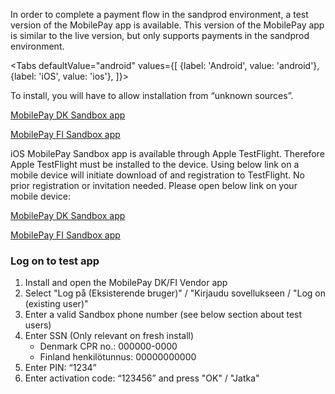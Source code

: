 
In order to complete a payment flow in the sandprod environment, a test version of the MobilePay app is available. This version of the MobilePay app is similar to the live version, but only supports payments in the sandprod environment.

<Tabs
defaultValue="android"
values={[
{label: 'Android', value: 'android'},
{label: 'iOS', value: 'ios'},
]}>


<TabItem value="android">

To install, you will have to allow installation from “unknown sources”.

[MobilePay DK Sandbox app](https://install.appcenter.ms/orgs/mobilepay-apps/apps/mobilepay-dk-android-sandbox/distribution_groups/external)

[MobilePay FI Sandbox app](https://install.appcenter.ms/orgs/mobilepay-apps/apps/mobilepay-fi-android-sandbox/distribution_groups/external)

</TabItem>

<TabItem value="ios">

iOS MobilePay Sandbox app is available through Apple TestFlight. Therefore Apple TestFlight must be installed to the device.  Using below link on a mobile device will initiate download of and registration to TestFlight. No prior registration or invitation needed.
Please open below link on your mobile device:

[MobilePay DK Sandbox app](https://testflight.apple.com/join/xarydQZ4)

[MobilePay FI Sandbox app](https://testflight.apple.com/join/hP92EaBR)

</TabItem>
</Tabs>

### Log on to test app

1. Install and open the MobilePay DK/FI Vendor app
2. Select "Log på (Eksisterende bruger)" / "Kirjaudu sovellukseen / "Log on (existing user)"
3. Enter a valid Sandbox phone number (see below section about test users)
4. Enter SSN (Only relevant on fresh install)
    * Denmark CPR no.: 000000-0000
    * Finland henkilötunnus: 00000000000
5. Enter PIN: “1234”
6. Enter activation code: “123456” and press "OK" / "Jatka"